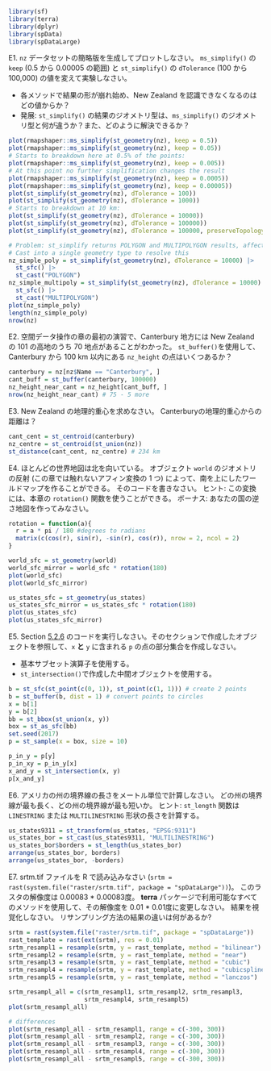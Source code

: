 ```r
library(sf)
library(terra)
library(dplyr)
library(spData)
library(spDataLarge)
```

E1. `nz` データセットの簡略版を生成してプロットしなさい。
`ms_simplify()` の `keep` (0.5 から 0.00005 の範囲) と `st_simplify()` の `dTolerance` (100 から 100,000) の値を変えて実験しなさい。

- 各メソッドで結果の形が崩れ始め、New Zealand を認識できなくなるのはどの値からか？
- 発展: `st_simplify()` の結果のジオメトリ型は、`ms_simplify()` のジオメトリ型と何が違うか？また、どのように解決できるか？

```r
plot(rmapshaper::ms_simplify(st_geometry(nz), keep = 0.5))
plot(rmapshaper::ms_simplify(st_geometry(nz), keep = 0.05))
# Starts to breakdown here at 0.5% of the points:
plot(rmapshaper::ms_simplify(st_geometry(nz), keep = 0.005))
# At this point no further simplification changes the result
plot(rmapshaper::ms_simplify(st_geometry(nz), keep = 0.0005))
plot(rmapshaper::ms_simplify(st_geometry(nz), keep = 0.00005))
plot(st_simplify(st_geometry(nz), dTolerance = 100))
plot(st_simplify(st_geometry(nz), dTolerance = 1000))
# Starts to breakdown at 10 km:
plot(st_simplify(st_geometry(nz), dTolerance = 10000))
plot(st_simplify(st_geometry(nz), dTolerance = 100000))
plot(st_simplify(st_geometry(nz), dTolerance = 100000, preserveTopology = TRUE))

# Problem: st_simplify returns POLYGON and MULTIPOLYGON results, affecting plotting
# Cast into a single geometry type to resolve this
nz_simple_poly = st_simplify(st_geometry(nz), dTolerance = 10000) |> 
  st_sfc() |> 
  st_cast("POLYGON")
nz_simple_multipoly = st_simplify(st_geometry(nz), dTolerance = 10000) |> 
  st_sfc() |> 
  st_cast("MULTIPOLYGON")
plot(nz_simple_poly)
length(nz_simple_poly)
nrow(nz)
```

E2. 空間データ操作の章の最初の演習で、Canterbury 地方には New Zealand の 101 の高地のうち 70 地点があることがわかった。
`st_buffer()`を使用して、Canterbury から 100 km 以内にある `nz_height` の点はいくつあるか？

```r
canterbury = nz[nz$Name == "Canterbury", ]
cant_buff = st_buffer(canterbury, 100000)
nz_height_near_cant = nz_height[cant_buff, ]
nrow(nz_height_near_cant) # 75 - 5 more
```

E3. New Zealand の地理的重心を求めなさい。
Canterburyの地理的重心からの距離は？

```r
cant_cent = st_centroid(canterbury)
nz_centre = st_centroid(st_union(nz))
st_distance(cant_cent, nz_centre) # 234 km
```

E4. ほとんどの世界地図は北を向いている。
オブジェクト `world` のジオメトリの反射 (この章では触れないアフィン変換の 1 つ) によって、南を上にしたワールドマップを作ることができる。
そのコードを書きなさい。
ヒント: この変換には、本章の `rotation()` 関数を使うことができる。
ボーナス: あなたの国の逆さ地図を作ってみなさい。
 
```r
rotation = function(a){
  r = a * pi / 180 #degrees to radians
  matrix(c(cos(r), sin(r), -sin(r), cos(r)), nrow = 2, ncol = 2)
} 

world_sfc = st_geometry(world)
world_sfc_mirror = world_sfc * rotation(180)
plot(world_sfc)
plot(world_sfc_mirror)

us_states_sfc = st_geometry(us_states)
us_states_sfc_mirror = us_states_sfc * rotation(180)
plot(us_states_sfc)
plot(us_states_sfc_mirror)
```

E5. Section [5.2.6](https://r.geocompx.org/geometry-operations.html#subsetting-and-clipping) のコードを実行しなさい。そのセクションで作成したオブジェクトを参照して、`x` **と** `y` に含まれる `p` の点の部分集合を作成しなさい。

- 基本サブセット演算子を使用する。
- `st_intersection()`\index{べくた@ベクタ!こうさ@交差}で作成した中間オブジェクトを使用する。

```r
b = st_sfc(st_point(c(0, 1)), st_point(c(1, 1))) # create 2 points
b = st_buffer(b, dist = 1) # convert points to circles
x = b[1]
y = b[2]
bb = st_bbox(st_union(x, y))
box = st_as_sfc(bb)
set.seed(2017)
p = st_sample(x = box, size = 10)
```

```r
p_in_y = p[y]
p_in_xy = p_in_y[x]
x_and_y = st_intersection(x, y)
p[x_and_y]
```

E6. アメリカの州の境界線の長さをメートル単位で計算しなさい。
どの州の境界線が最も長く、どの州の境界線が最も短いか。
ヒント: `st_length` 関数は `LINESTRING` または `MULTILINESTRING` 形状の長さを計算する。

```r
us_states9311 = st_transform(us_states, "EPSG:9311")
us_states_bor = st_cast(us_states9311, "MULTILINESTRING")
us_states_bor$borders = st_length(us_states_bor)
arrange(us_states_bor, borders)
arrange(us_states_bor, -borders)
```

E7. srtm.tif ファイルを R で読み込みなさい (`srtm = rast(system.file("raster/srtm.tif", package = "spDataLarge"))`)。
このラスタの解像度は 0.00083 * 0.00083度。
**terra** パッケージで利用可能なすべてのメソッドを使用して、その解像度を 0.01 * 0.01度に変更しなさい。
結果を視覚化しなさい。
リサンプリング方法の結果の違いは何があるか?

```r
srtm = rast(system.file("raster/srtm.tif", package = "spDataLarge"))
rast_template = rast(ext(srtm), res = 0.01)
srtm_resampl1 = resample(srtm, y = rast_template, method = "bilinear")
srtm_resampl2 = resample(srtm, y = rast_template, method = "near")
srtm_resampl3 = resample(srtm, y = rast_template, method = "cubic")
srtm_resampl4 = resample(srtm, y = rast_template, method = "cubicspline")
srtm_resampl5 = resample(srtm, y = rast_template, method = "lanczos")

srtm_resampl_all = c(srtm_resampl1, srtm_resampl2, srtm_resampl3,
                     srtm_resampl4, srtm_resampl5)
plot(srtm_resampl_all)

# differences
plot(srtm_resampl_all - srtm_resampl1, range = c(-300, 300))
plot(srtm_resampl_all - srtm_resampl2, range = c(-300, 300))
plot(srtm_resampl_all - srtm_resampl3, range = c(-300, 300))
plot(srtm_resampl_all - srtm_resampl4, range = c(-300, 300))
plot(srtm_resampl_all - srtm_resampl5, range = c(-300, 300))
```